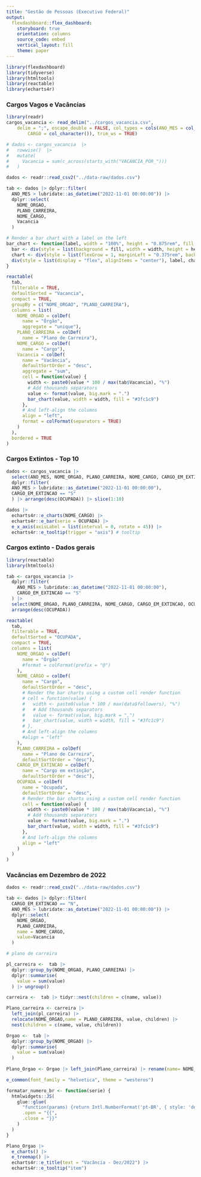 ```yaml
---
title: "Gestão de Pessoas (Executivo Federal)"
output: 
  flexdashboard::flex_dashboard:
    storyboard: true
    orientation: columns
    source_code: embed
    vertical_layout: fill
    theme: paper
---
```


```r
library(flexdashboard)
library(tidyverse)
library(htmltools)
library(reactable)
library(echarts4r)
```

<!-- Column {data-width=500, data-height=400} -->
<!-- ----------------------------------------------------------------------- -->

<!-- ### Chart A ### [dados.gov/](https://dados.gov.br/dados/conjuntos-dados/gesto-de-pessoas-executivo-federal---cargos-vagos-e-vacncias) -->

<!-- ```{r} -->
<!-- tabela <- readr::read_csv2("tabela.csv") -->
<!-- tabela |>  -->
<!--   DT::datatable( -->
<!--     filter = "top",  # allows filtering on each column -->
<!--     extensions = c( -->
<!--       "Buttons",  # add download buttons, etc -->
<!--       "Scroller"  # for scrolling down the rows rather than pagination -->
<!--     ), -->
<!--     rownames = TRUE,  # remove rownames -->
<!--     style = "bootstrap", -->
<!--     class = "compact", -->
<!--     width = "50%", -->
<!--     options = list( -->
<!--       dom = "Blrtip",  # specify content (search box, etc) -->
<!--       deferRender = TRUE, -->
<!--       pageLength = 30, -->
<!--       scrollY = 300, -->
<!--       scroller = TRUE, -->
<!--       columnDefs = list( -->
<!--         list( -->
<!--           visible = FALSE -->
<!--           , -->
<!--           targets = c(2:3,7) -->
<!--         ) -->
<!--       ),  -->
<!--       buttons = list( -->
<!--         I("colvis"),  # turn columns on and off -->
<!--         "csv",  # download as .csv -->
<!--         "excel"  # download as .xlsx -->
<!--       ) -->
<!--     ) -->
<!--     # , -->
<!--     # colnames = c( -->
<!--     #   "Data de acesso" = "data", -->
<!--     #   "IP de acesso" = "ip", -->
<!--     #   "SIAPE" = "siape", -->
<!--     #   "Servidor" = "nome.x", -->
<!--     #   "Base" = "acesso", -->
<!--     #   "Núcleo" = "exercicio", -->
<!--     #   "Ano" = "Ano" -->
<!--     # ) -->
<!--   ) -->
<!-- ``` -->


###  Cargos Vagos e Vacâncias

<!-- ```{r} -->
<!-- library(htmltools) -->
<!-- library(reactable) -->
<!-- tabela <- readr::read_csv2("tabela.csv") -->
<!-- tab <- tabela |> dplyr::filter( -->
<!--   ANO_MES > lubridate::as_datetime("2022-11-01 00:00:00")) |> -->
<!--   dplyr::select( -->
<!--     NOME_ORGAO, -->
<!--     NOME_CARGO, -->
<!--     Vacancia -->
<!--   ) -->

<!-- # Render a bar chart with a label on the left -->
<!-- bar_chart <- function(label, width = "100%", height = "0.875rem", fill = "#00bfc4", background = NULL) { -->
<!--   bar <- div(style = list(background = fill, width = width, height = height)) -->
<!--   chart <- div(style = list(flexGrow = 1, marginLeft = "0.375rem", background = background), bar) -->
<!--   div(style = list(display = "flex", alignItems = "center"), label, chart) -->
<!-- } -->

<!-- reactable( -->
<!--   tab, -->
<!--   filterable = TRUE, -->
<!--   defaultSorted = "Vacancia", -->
<!--   compact = TRUE, -->
<!--   columns = list( -->
<!--     NOME_ORGAO = colDef( -->
<!--       name = "Órgão" -->
<!--       #format = colFormat(prefix = "@") -->
<!--     ), -->
<!--     NOME_CARGO = colDef( -->
<!--       name = "Cargo", -->
<!--       defaultSortOrder = "desc", -->
<!--       # Render the bar charts using a custom cell render function -->
<!--       # cell = function(value) { -->
<!--       #   width <- paste0(value * 100 / max(data$followers), "%") -->
<!--       #   # Add thousands separators -->
<!--       #   value <- format(value, big.mark = ",") -->
<!--       #   bar_chart(value, width = width, fill = "#3fc1c9") -->
<!--       # }, -->
<!--       # And left-align the columns -->
<!--       #align = "left" -->
<!--     ), -->
<!--     Vacancia = colDef( -->
<!--       name = "Vacância", -->
<!--       defaultSortOrder = "desc", -->
<!--       # Render the bar charts using a custom cell render function -->
<!--       cell = function(value) { -->
<!--         width <- paste0(value * 100 / max(tab$Vacancia), "%") -->
<!--         # Add thousands separators -->
<!--         value <- format(value, big.mark = ".") -->
<!--         bar_chart(value, width = width, fill = "#3fc1c9") -->
<!--       }, -->
<!--       # And left-align the columns -->
<!--       align = "left" -->
<!--     ) -->
<!--   ) -->
<!-- ) -->
<!-- ``` -->

```r
library(readr)
cargos_vacancia <- read_delim("../cargos_vacancia.csv",
    delim = ";", escape_double = FALSE, col_types = cols(ANO_MES = col_datetime(format = "%Y%m"),
        CARGO = col_character()), trim_ws = TRUE)

# dados <- cargos_vacancia  |> 
#   rowwise()  |> 
#   mutate(
#     Vacancia = sum(c_across(starts_with("VACANCIA_POR_")))
#   )

dados <- readr::read_csv2("../data-raw/dados.csv")

tab <- dados |> dplyr::filter(
  ANO_MES > lubridate::as_datetime("2022-11-01 00:00:00")) |> 
  dplyr::select(
    NOME_ORGAO,
    PLANO_CARREIRA,
    NOME_CARGO,
    Vacancia
  )

# Render a bar chart with a label on the left
bar_chart <- function(label, width = "100%", height = "0.875rem", fill = "#00bfc4", background = NULL) {
  bar <- div(style = list(background = fill, width = width, height = height))
  chart <- div(style = list(flexGrow = 1, marginLeft = "0.375rem", background = background), bar)
  div(style = list(display = "flex", alignItems = "center"), label, chart)
}

reactable(
  tab,
  filterable = TRUE,
  defaultSorted = "Vacancia",
  compact = TRUE,
  groupBy = c("NOME_ORGAO", "PLANO_CARREIRA"),
  columns = list(
    NOME_ORGAO = colDef(
      name = "Órgão",
      aggregate = "unique"),
    PLANO_CARREIRA = colDef(
      name = "Plano de Carreira"),
    NOME_CARGO = colDef(
      name = "Cargo"),
    Vacancia = colDef(
      name = "Vacância",
      defaultSortOrder = "desc",
      aggregate = "sum",
      cell = function(value) {
        width <- paste0(value * 100 / max(tab$Vacancia), "%")
        # Add thousands separators
        value <- format(value, big.mark = ".")
        bar_chart(value, width = width, fill = "#3fc1c9")
      },
      # And left-align the columns
      align = "left",
      format = colFormat(separators = TRUE)
    )
  ),
  bordered = TRUE
)
```


    
### Cargos Extintos - Top 10

```r

dados <- cargos_vacancia |> 
  select(ANO_MES, NOME_ORGAO, PLANO_CARREIRA, NOME_CARGO, CARGO_EM_EXTINCAO, OCUPADA) |> 
  dplyr::filter(
  ANO_MES > lubridate::as_datetime("2022-11-01 00:00:00"), 
  CARGO_EM_EXTINCAO == "S"
  ) |> arrange(desc(OCUPADA)) |> slice(1:10)

dados |> 
  echarts4r::e_charts(NOME_CARGO) |> 
  echarts4r::e_bar(serie = OCUPADA) |> 
  e_x_axis(axisLabel = list(interval = 0, rotate = 45)) |> 
  echarts4r::e_tooltip(trigger = "axis") # tooltip
```
    
### Cargos extinto - Dados gerais

```r
library(reactable)
library(htmltools)

tab <- cargos_vacancia |> 
  dplyr::filter(
    ANO_MES > lubridate::as_datetime("2022-11-01 00:00:00"), 
    CARGO_EM_EXTINCAO == "S"
  ) |> 
  select(NOME_ORGAO, PLANO_CARREIRA, NOME_CARGO, CARGO_EM_EXTINCAO, OCUPADA) |> 
  arrange(desc(OCUPADA))

reactable(
  tab,
  filterable = TRUE,
  defaultSorted = "OCUPADA",
  compact = TRUE,
  columns = list(
    NOME_ORGAO = colDef(
      name = "Órgão"
      #format = colFormat(prefix = "@")
    ),
    NOME_CARGO = colDef(
      name = "Cargo",
      defaultSortOrder = "desc",
      # Render the bar charts using a custom cell render function
      # cell = function(value) {
      #   width <- paste0(value * 100 / max(data$followers), "%")
      #   # Add thousands separators
      #   value <- format(value, big.mark = ",")
      #   bar_chart(value, width = width, fill = "#3fc1c9")
      # },
      # And left-align the columns
      #align = "left"
    ),
    PLANO_CARREIRA = colDef(
      name = "Plano de Carreira",
      defaultSortOrder = "desc"),
    CARGO_EM_EXTINCAO = colDef(
      name = "Cargo em extinção",
      defaultSortOrder = "desc"),
    OCUPADA = colDef(
      name = "Ocupada",
      defaultSortOrder = "desc",
      # Render the bar charts using a custom cell render function
      cell = function(value) {
        width <- paste0(value * 100 / max(tab$Vacancia), "%")
        # Add thousands separators
        value <- format(value, big.mark = ".")
        bar_chart(value, width = width, fill = "#3fc1c9")
      },
      # And left-align the columns
      align = "left"
    )
  )
)
```


### Vacâncias em Dezembro de 2022

```r
dados <- readr::read_csv2("../data-raw/dados.csv")

tab <- dados |> dplyr::filter(
  CARGO_EM_EXTINCAO == "N",
  ANO_MES > lubridate::as_datetime("2022-11-01 00:00:00")) |> 
  dplyr::select(
    NOME_ORGAO,
    PLANO_CARREIRA,
    name = NOME_CARGO,
    value=Vacancia
  )

# plano de carreira

pl_carreira <-  tab |> 
  dplyr::group_by(NOME_ORGAO, PLANO_CARREIRA) |> 
  dplyr::summarise(
    value = sum(value)
  ) |> ungroup()

carreira <-  tab |> tidyr::nest(children = c(name, value)) 

Plano_carreira <- carreira |> 
  left_join(pl_carreira) |>
  relocate(NOME_ORGAO,name = PLANO_CARREIRA, value, children) |> 
  nest(children = c(name, value, children)) 

Orgao <-  tab |> 
  dplyr::group_by(NOME_ORGAO) |> 
  dplyr::summarise(
    value = sum(value)
  )
  
Plano_Orgao <- Orgao |> left_join(Plano_carreira) |> rename(name= NOME_ORGAO)

e_common(font_family = "helvetica", theme = "westeros")

formatar_numero_br <- function(serie) {
  htmlwidgets::JS(
    glue::glue(
      "function(params) {return Intl.NumberFormat('pt-BR', { style: 'decimal'}).format(params.value[{{serie}}]);}",
      .open = "{{",
      .close = "}}"
    )
  )
}

Plano_Orgao |>
  e_charts() |>
  e_treemap() |> 
  echarts4r::e_title(text = "Vacância - Dez/2022") |> 
  echarts4r::e_tooltip("item")  

    
```
